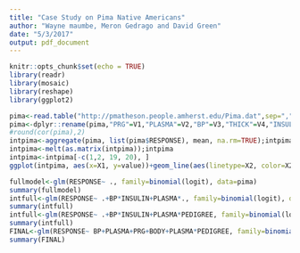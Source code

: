 ```yaml
---
title: "Case Study on Pima Native Americans"
author: "Wayne maumbe, Meron Gedrago and David Green"
date: "5/3/2017"
output: pdf_document
---
```

```r
knitr::opts_chunk$set(echo = TRUE)
library(readr)
library(mosaic)
library(reshape)
library(ggplot2)
```
```r
pima<-read.table("http://pmatheson.people.amherst.edu/Pima.dat",sep=",")
pima<-dplyr::rename(pima,"PRG"=V1,"PLASMA"=V2,"BP"=V3,"THICK"=V4,"INSULIN"=V5,"BODY"=V6,"PEDIGREE"=V7,"AGE"=V8,"RESPONSE"=V9)
#round(cor(pima),2)
intpima<-aggregate(pima, list(pima$RESPONSE), mean, na.rm=TRUE);intpima
intpima<-melt(as.matrix(intpima));intpima
intpima<-intpima[-c(1,2, 19, 20), ]
ggplot(intpima, aes(x=X1, y=value))+geom_line(aes(linetype=X2, color=X2))+geom_point()
```

```r
fullmodel<-glm(RESPONSE~ ., family=binomial(logit), data=pima)
summary(fullmodel)
intfull<-glm(RESPONSE~ .+BP*INSULIN+PLASMA*., family=binomial(logit), data=pima)
summary(intfull)
intfull<-glm(RESPONSE~ .+BP*INSULIN+PLASMA*PEDIGREE, family=binomial(logit), data=pima)
summary(intfull)
FINAL<-glm(RESPONSE~ BP+PLASMA+PRG+BODY+PLASMA*PEDIGREE, family=binomial(logit), data=pima)
summary(FINAL)
```

